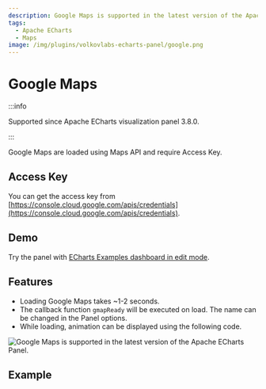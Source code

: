 ```yaml
---
description: Google Maps is supported in the latest version of the Apache ECharts Panel.
tags:
  - Apache ECharts
  - Maps
image: /img/plugins/volkovlabs-echarts-panel/google.png
---
```



# Google Maps

:::info

Supported since Apache ECharts visualization panel 3.8.0.

:::

Google Maps are loaded using Maps API and require Access Key.

## Access Key

You can get the access key from [https://console.cloud.google.com/apis/credentials](https://console.cloud.google.com/apis/credentials).

## Demo

Try the panel with [ECharts Examples dashboard in edit mode](https://echarts.volkovlabs.io/d/X1mkMIFVz/geo-map?orgId=1&editPanel=13).

## Features

- Loading Google Maps takes ~1-2 seconds.
- The callback function `gmapReady` will be executed on load. The name can be changed in the Panel options.
- While loading, animation can be displayed using the following code.

<Image
  title="Google Maps is supported in the latest version of the Apache ECharts Panel."
  src="/img/plugins/volkovlabs-echarts-panel/google.png"
/>

## Example

<Code
  url="https://github.com/VolkovLabs/volkovlabs.io/blob/main/docs/volkovlabs-echarts-panel/maps/google.js"
  language="js"
/>
